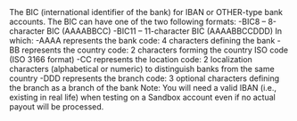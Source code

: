   

  
<ResponseField name="BIC" type="string" >    
The BIC (international identifier of the bank) for IBAN or OTHER-type bank accounts.  
The BIC can have one of the two following formats:  
-BIC8 – 8-character BIC (AAAABBCC)  
-BIC11 – 11-character BIC (AAAABBCCDDD)  
In which:  
-AAAA represents the bank code: 4 characters defining the bank  
-BB represents the country code: 2 characters forming the country ISO code (ISO 3166 format)  
-CC represents the location code: 2 localization characters (alphabetical or numeric) to distinguish banks from the same country  
-DDD represents the branch code: 3 optional characters defining the branch as a branch of the bank  
Note: You will need a valid IBAN (i.e., existing in real life) when testing on a Sandbox account even if no actual payout will be processed.  
</ResponseField>